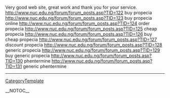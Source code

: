 Very good web site, great work and thank you for your service. http://www.nuc.edu.ng/forum/forum_posts.asp?TID=122 buy propecia
http://www.nuc.edu.ng/forum/forum_posts.asp?TID=123 buy propecia online
http://www.nuc.edu.ng/forum/forum_posts.asp?TID=124 order propecia
http://www.nuc.edu.ng/forum/forum_posts.asp?TID=125 cheap propecia
http://www.nuc.edu.ng/forum/forum_posts.asp?TID=126 buy cheap propecia
http://www.nuc.edu.ng/forum/forum_posts.asp?TID=127 discount propecia
http://www.nuc.edu.ng/forum/forum_posts.asp?TID=128 generic propecia
http://www.nuc.edu.ng/forum/forum_posts.asp?TID=129 buy generic propecia
http://www.nuc.edu.ng/forum/forum_posts.asp?TID=130 phentermine
http://www.nuc.edu.ng/forum/forum_posts.asp?TID=131 generic phentermine
----
[[CategoryTemplate]]

__NOTOC__